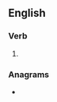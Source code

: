 {{also|dératés}}
==English==

===Verb===
{{head|en|verb form}}

# {{en-third-person singular of|derate}}

===Anagrams===
* {{anagrams|en|a=adeerst|Tasered|atredes|dearest|e-trades|estrade|readest|reasted|red teas|redates|sad tree|sed rate|sedater|steared|tasered}}
